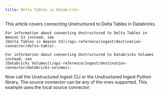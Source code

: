```yaml
---
title: Delta Tables in Databricks
---
```


<Note>
    This article covers connecting Unstructured to Delta Tables in Databricks.
    
    For information about connecting Unstructured to Delta Tables in Amazon S3 instead, see 
    [Delta Tables in Amazon S3](/api-reference/ingest/destination-connector/delta-table).

    For information about connecting Unstructured to Databricks Volumes instead, see 
    [Databricks Volumes](/api-reference/ingest/destination-connector/databricks-volumes).
</Note>


<NewDocument />


<SharedContentDatabricksDeltaTable/>
<SharedAPIKeyURL/>

Now call the Unstructured Ingest CLI or the Unstructured Ingest Python library. The source connector can be any of the ones supported. This example uses the local source connector:


<CodeGroup>
  <DatabricksDeltaTableSQLBasedAPISh />
  <DatabricksDeltaTableVolumeBasedAPISh />
  <DatabricksDeltaTableSQLBasedAPIPyV2 />
  <DatabricksDeltaTableVolumeBasedAPIPyV2 />
</CodeGroup>
